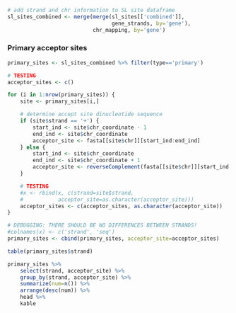 ```r
# add strand and chr information to SL site dataframe
sl_sites_combined <- merge(merge(sl_sites[['combined']], 
                                 gene_strands, by='gene'),
                           chr_mapping, by='gene')
```

### Primary acceptor sites

```r
primary_sites <- sl_sites_combined %>% filter(type=='primary')

# TESTING
acceptor_sites <- c()

for (i in 1:nrow(primary_sites)) {
    site <- primary_sites[i,]

    # determine accept site dinucleotide sequence
    if (site$strand == '+') {
        start_ind <- site$chr_coordinate - 1
        end_ind <- site$chr_coordinate
        acceptor_site <- fasta[[site$chr]][start_ind:end_ind]
    } else {
        start_ind <- site$chr_coordinate 
        end_ind <- site$chr_coordinate + 1
        acceptor_site <- reverseComplement(fasta[[site$chr]][start_ind:end_ind])
    }

    # TESTING
    #x <- rbind(x, c(strand=site$strand,
    #           acceptor_site=as.character(acceptor_site)))
    acceptor_sites <- c(acceptor_sites, as.character(acceptor_site))
}

# DEBUGGING: THERE SHOULD BE NO DIFFERENCES BETWEEN STRANDS!
#colnames(x) <- c('strand', 'seq')
primary_sites <- cbind(primary_sites, acceptor_site=acceptor_sites)

table(primary_sites$strand)

primary_sites %>% 
    select(strand, acceptor_site) %>%
    group_by(strand, acceptor_site) %>% 
    summarize(num=n()) %>%
    arrange(desc(num)) %>%
    head %>%
    kable
```
